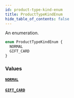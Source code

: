 ```yaml
---
id: product-type-kind-enum
title: ProductTypeKindEnum
hide_table_of_contents: false
---
```


An enumeration.

```graphql
enum ProductTypeKindEnum {
  NORMAL
  GIFT_CARD
}
```

### Values

#### [`NORMAL`](#)

#### [`GIFT_CARD`](#)
